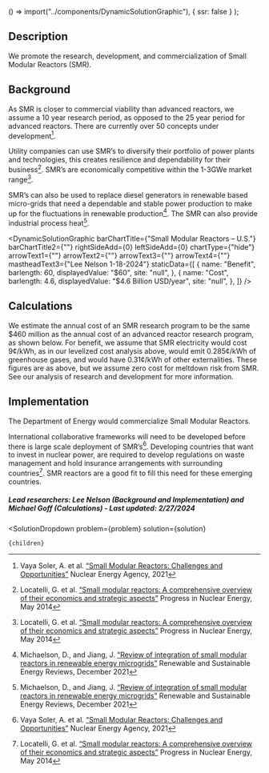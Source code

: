 
  () => import("../components/DynamicSolutionGraphic"),
  { ssr: false }
);


## Description
We promote the research, development, and commercialization of Small Modular Reactors (SMR).

## Background
As SMR is closer to commercial viability than advanced reactors, we assume a 10 year research period, as opposed to the 25 year period for advanced reactors. There are currently over 50 concepts under development[^”1”].

Utility companies can use SMR’s to diversify their portfolio of power plants and technologies, this creates resilience and dependability for their business[^”2”]. SMR’s are economically competitive within the 1-3GWe market range[^”2”].

SMR’s can also be used to replace diesel generators in renewable based micro-grids that need a dependable and stable power production to make up for the fluctuations in renewable production[^”3”]. The SMR can also provide industrial process heat[^”3”].

<DynamicSolutionGraphic
  barChartTitle={"Small Modular Reactors – U.S."}
  barChartTitle2={""}
  rightSideAdd={0}
  leftSideAdd={0}
  chartType={"hide"}
  arrowText1={""}
  arrowText2={""}
  arrowText3={""}
  arrowText4={""}
  mastheadText3={"Lee Nelson 1-18-2024"}
 staticData={[
    {
     name: "Benefit",
      barlength: 60,
      displayedValue: "$60",
      site: "null",
    },
    {
      name: "Cost",
      barlength: 4.6,
      displayedValue: "$4.6 Billion USD/year",
      site: "null",
    },
  ]}
/>

## Calculations
We estimate the annual cost of an SMR research program to be the same $460 million as the annual cost of an advanced reactor research program, as shown below.
For benefit, we assume that SMR electricity would cost 9¢/kWh, as in our levelized cost analysis above, would emit 0.285¢/kWh of greenhouse gases, and would have 0.31¢/kWh of other externalities. These figures are as above, but we assume zero cost for meltdown risk from SMR. See our analysis of research and development for more information.

## Implementation
The Department of Energy would commercialize Small Modular Reactors.

International collaborative frameworks will need to be developed before there is large scale deployment of SMR’s[^”1”]. Developing countries that want to invest in nuclear power, are required to develop regulations on waste management and hold insurance arrangements with surrounding countries[^”2”]. SMR reactors are a good fit to fill this need for these emerging countries.

##### Lead researchers: Lee Nelson (Background and Implementation) and Michael Goff (Calculations) - Last updated: 2/27/2024

[^”1”]: Vaya Soler, A. et al. [“Small Modular Reactors: Challenges and Opportunities”](https://inis.iaea.org/collection/NCLCollectionStore/_Public/52/041/52041043.pdf?r=1) Nuclear Energy Agency, 2021

[^”2”]: Locatelli, G. et al. [“Small modular reactors: A comprehensive overview of their economics and strategic aspects”](https://doi.org/10.1016/j.pnucene.2014.01.010) Progress in Nuclear Energy, May 2014

[^”3”]: Michaelson, D., and Jiang, J. [“Review of integration of small modular reactors in renewable energy microgrids”](https://doi.org/10.1016/j.rser.2021.111638) Renewable and Sustainable Energy Reviews, December 2021


  <SolutionDropdown 
    problem={problem} 
    solution={solution}
  >
    {children}
  </SolutionDropdown>